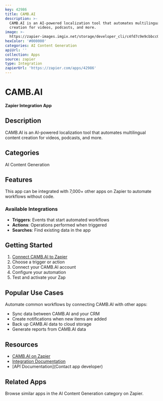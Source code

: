 ```yaml
---
key: 42986
title: CAMB.AI
description: >-
  CAMB.AI is an AI-powered localization tool that automates multilingual content
  creation for videos, podcasts, and more.
image: >-
  https://zapier-images.imgix.net/storage/developer_cli/c4fd7c9e9cbbcc09e3b138230f657605.png?auto=format%2Ccompress&ixlib=python-3.0.0&q=50
hexColor: '#000000'
categories: AI Content Generation
apiUrl: ''
collection: Apps
source: zapier
type: Integration
zapierUrl: 'https://zapier.com/apps/42986'
---
```

# CAMB.AI

**Zapier Integration App**

## Description

CAMB.AI is an AI-powered localization tool that automates multilingual content creation for videos, podcasts, and more.

## Categories

AI Content Generation

## Features

This app can be integrated with 7,000+ other apps on Zapier to automate workflows without code.

### Available Integrations

- **Triggers**: Events that start automated workflows
- **Actions**: Operations performed when triggered
- **Searches**: Find existing data in the app

## Getting Started

1. [Connect CAMB.AI to Zapier](https://zapier.com/apps/42986)
2. Choose a trigger or action
3. Connect your CAMB.AI account
4. Configure your automation
5. Test and activate your Zap

## Popular Use Cases

Automate common workflows by connecting CAMB.AI with other apps:

- Sync data between CAMB.AI and your CRM
- Create notifications when new items are added
- Back up CAMB.AI data to cloud storage
- Generate reports from CAMB.AI data

## Resources

- [CAMB.AI on Zapier](https://zapier.com/apps/42986)
- [Integration Documentation](https://zapier.com/apps/42986/integrations)
- [API Documentation](Contact app developer)

## Related Apps

Browse similar apps in the AI Content Generation category on Zapier.
